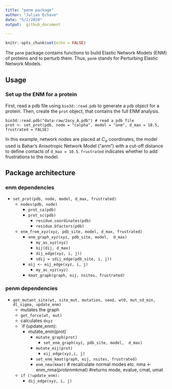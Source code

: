 ```yaml
---
title: "penm package"
author: "Julian Echave"
date: "5/2/2020"
output:  github_document

---
```


```r
knitr::opts_chunk$set(echo = FALSE)
```


The `penm` package contains functions to build Elastic Network Models (ENM) of proteins and to perturb them. Thus, `penm` stands for Perturbing Elastic Network Models.


## Usage

### Set up the ENM for a protein

First, read a pdb file using `bio3d::read.pdb` to generate a `pdb` object for a protein.
Then, create the `prot` object, that contains the full ENM analysis.

```
bio3d::read.pdb("data-raw/2acy_A.pdb") # read a pdb file
prot <- set_prot(pdb, node = "calpha", model = "anm", d_max = 10.5, frustrated = FALSE)
```
In this example, network nodes are placed at $C_\alpha$ coordinates, the model used is Bahar's Anisotropic Network Model ("anm") with a cut-off distance to define contacts of `d_max = 10.5`. `frustrated` indicates whether to add frustrations to the model.



\pagebreak
## Package architecture

### enm dependencies

- `set_prot(pdb, node, model, d_max, frustrated)`
  * `nodes(pdb, node)`
    + `prot_ca(pdb)`
    + `prot_sc(pdb)`
      * `residue.coordinates(pdb)`
      * `residue.bfactors(pdb)`
  * `enm_from_xyz(xyz, pdb_site, model, d_max, frustrated)`
    + `enm_graph_xyz(xyz, pdb_site, model,  d_max)`
      * `my_as_xyz(xyz)`
      * `kij(dij, d_max)`
      * `dij_edge(xyz, i, j))`
      * `sdij = sdij_edge(pdb_site, i, j))`
    + `eij <- eij_edge(xyz, i, j)`
      * `my_as_xyz(xyz)`
    + `kmat_graph(graph, eij, nsites, frustrated)`
    
    
    
    
### penm dependencies

* `get_mutant_site(wt, site_mut, mutation, seed, wt0, mut_sd_min, dl_sigma, update_enm)`
  * mutates the graph 
  *  `get_force(wt, mut)`
  * calculates `dxyz`
  * `if (update_enm): 
    * mutate_enm(prot)`
      * `mutate_graph(prot)`
        * `set_enm_graph(xyz, pdb_site, model,  d_max)`
      * `mutate_eij(prot)`
        * `eij_edge(xyz,i, j)`
      * `set_enm_kmat(graph, eij, nsites, frustrated)` 
      * `enm_nma(kmat)`
  # recalculate normal modes etc.
  nma <- enm_nma(prot$enm$kmat) #returns mode, evalue, cmat, umat
  * `if (!update_enm):`
    * `dij_edge(xyz, i, j)`
    
  
  
  
  
                            



